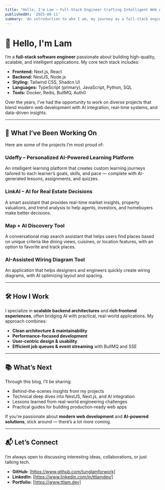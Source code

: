 ```yaml
---
title: "Hello, I'm Lam — Full-Stack Engineer Crafting Intelligent Web Apps"
publishedAt: '2025-08-11'
summary: 'An introduction to who I am, my journey as a full-stack engineer, and the projects I’ve built combining modern web development with AI.'
---
```


# 👋 Hello, I'm Lam

I’m a **full-stack software engineer** passionate about building high-quality, scalable, and intelligent applications.
My core tech stack includes:

- **Frontend:** Next.js, React
- **Backend:** NestJS, Node.js
- **Styling:** Tailwind CSS, Shadcn UI
- **Languages:** TypeScript (primary), JavaScript, Python, SQL
- **Tools:** Docker, Redis, BullMQ, Auth0

Over the years, I’ve had the opportunity to work on diverse projects that blend modern web development with AI integration, real-time systems, and data-driven insights.

---

## 🚀 What I’ve Been Working On

Here are some of the projects I’m most proud of:

### **Udeffy** – Personalized AI-Powered Learning Platform

An intelligent learning platform that creates custom learning journeys tailored to each learner’s goals, skills, and pace — complete with AI-generated lessons, assignments, and quizzes.

### **LinkAI** – AI for Real Estate Decisions

A smart assistant that provides real-time market insights, property valuations, and trend analysis to help agents, investors, and homebuyers make better decisions.

### **Map + AI Discovery Tool**

A conversational map search assistant that helps users find places based on unique criteria like dining views, cuisines, or location features, with an option to favorite and track places.

### **AI-Assisted Wiring Diagram Tool**

An application that helps designers and engineers quickly create wiring diagrams, with AI optimizing layout and spacing.

---

## 🛠 How I Work

I specialize in **scalable backend architectures** and **rich frontend experiences**, often bridging AI with practical, real-world applications.
My approach combines:

- **Clean architecture & maintainability**
- **Performance-focused development**
- **User-centric design & usability**
- **Efficient job queues & event streaming** with BullMQ and SSE

---

## 📚 What’s Next

Through this blog, I’ll be sharing:

- Behind-the-scenes insights from my projects
- Technical deep dives into NestJS, Next.js, and AI integration
- Lessons learned from real-world engineering challenges
- Practical guides for building production-ready web apps

If you’re passionate about **modern web development** and **AI-powered solutions**, stick around — there’s a lot more coming.

---

## 📬 Let’s Connect

I’m always open to discussing interesting ideas, collaborations, or just talking tech.

- **GitHub:** [https://www.github.com/tunglamforwork]
- **LinkedIn:** [https://www.linkedin.com/in/ttlamdev/]
- **Portfolio:** [https://www.ttlam.dev]
